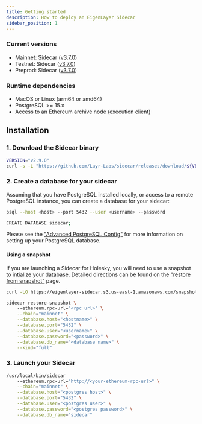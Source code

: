 ```yaml
---
title: Getting started
description: How to deploy an EigenLayer Sidecar
sidebar_position: 1
---
```



### Current versions

* Mainnet: Sidecar ([v3.7.0](https://github.com/Layr-Labs/sidecar/releases/tag/v3.7.0))
* Testnet: Sidecar ([v3.7.0](https://github.com/Layr-Labs/sidecar/releases/tag/v3.7.0))
* Preprod: Sidecar ([v3.7.0](https://github.com/Layr-Labs/sidecar/releases/tag/v3.7.0))

### Runtime dependencies

* MacOS or Linux (arm64 or amd64)
* PostgreSQL >= 15.x
* Access to an Ethereum archive node (execution client)

## Installation


### 1. Download the Sidecar binary

```bash
VERSION="v2.9.0"
curl -s -L "https://github.com/Layr-Labs/sidecar/releases/download/${VERSION}/sidecar-darwin-amd64-${VERSION}.tar.gz" | tar xvz -C /usr/local/bin
```

### 2. Create a database for your sidecar

Assuming that you have PostgreSQL installed locally, or access to a remote PostgreSQL instance, you can create a database for your sidecar:

```bash
psql --host <host> --port 5432 --user <username> --password

CREATE DATABASE sidecar;
```

Please see the ["Advanced PostgreSQL Config"](advanced-postgres) for more information on setting up your PostgreSQL database.

#### Using a snapshot

If you are launching a Sidecar for Holesky, you will need to use a snapshot to intialize your database. Detailed directions can be found on the ["restore from snapshot"](snapshots) page.

```bash
curl -LO https://eigenlayer-sidecar.s3.us-east-1.amazonaws.com/snapshots/testnet-holesky/sidecar-testnet-holesky_v3.0.0-rc.1_public_20250122.dump

sidecar restore-snapshot \                                                                                                                                                                                                                                                         (sm-fixManifest✱)
	--ethereum.rpc-url="<rpc url>" \
	--chain="mainnet" \
	--database.host="<hostname>" \
	--database.port="5432" \
	--database.user="<username>" \
	--database.password="<password>" \
	--database.db_name="<database name>" \
	--kind="full"
```

### 3. Launch your Sidecar

```bash
/usr/local/bin/sidecar
	--ethereum.rpc-url="http://<your-ethereum-rpc-url>" \
	--chain="mainnet" \
	--database.host="<postgres host>" \
	--database.port="5432" \
	--database.user="<postgres user>" \
	--database.password="<postgres password>" \
	--database.db_name="sidecar"
```
